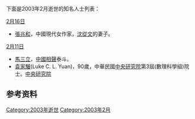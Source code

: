 <noinclude>{{MonthTOC|2003年|逝世人物列表}}

下面是2003年2月逝世的知名人士列表：
</noinclude>

;[[2月16日|2月16日]]
*[[張兆和|張兆和]]，中國現代女作家，[[沈從文|沈從文]]的妻子。

;[[2月11日|2月11日]]
*[[馬三立|馬三立]]，[[中國|中國]][[相聲|相聲]]泰斗。
*[[袁家騮|袁家騮]](Luke C. L. Yuan)，90歲，中華民國[[中央研究院|中央研究院]]第3屆(數理科學組)院士。[https://academicians.sinica.edu.tw/index.php?func=1-D 中央研究院]{{Wayback|url=https://academicians.sinica.edu.tw/index.php?func=1-D |date=20161102125806 }}

== 参考资料 ==
{{reflist}}

{{各年各月份逝世人物}}

[[Category:2003年逝世|Category:2003年逝世]]
[[Category:2003年2月|Category:2003年2月]]